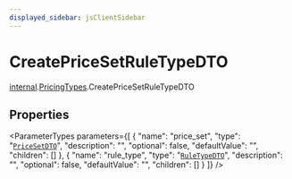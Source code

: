 ```yaml
---
displayed_sidebar: jsClientSidebar
---
```



# CreatePriceSetRuleTypeDTO

[internal](../../internal/modules/admin_discounts.internal.internal-1.mdx).[PricingTypes](../../internal-1/modules/admin_discounts.internal.internal-1.PricingTypes.mdx).CreatePriceSetRuleTypeDTO

## Properties

<ParameterTypes parameters={[
  {
    "name": "price_set",
    "type": "[`PriceSetDTO`](admin_discounts.internal.internal-1.PricingTypes.PriceSetDTO.mdx)",
    "description": "",
    "optional": false,
    "defaultValue": "",
    "children": []
  },
  {
    "name": "rule_type",
    "type": "[`RuleTypeDTO`](admin_discounts.internal.internal-1.PricingTypes.RuleTypeDTO.mdx)",
    "description": "",
    "optional": false,
    "defaultValue": "",
    "children": []
  }
]} />
